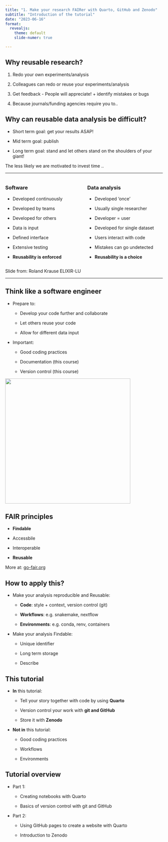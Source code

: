 ```yaml
---
title: "1. Make your research FAIRer with Quarto, GitHub and Zenodo"
subtitle: "Introduction of the tutorial"
date: "2023-06-16"
format:
  revealjs:
    theme: default
    slide-numer: true

---
```


## Why reusable research?

::: {.incremental}

1.   Redo your own experiments/analysis

2.   Colleagues can redo or reuse your experiments/analysis

3.   Get feedback - People will appreciate! + identify mistakes or bugs

4.   Because journals/funding agencies require you to..

:::

## Why can reusable data analysis be difficult?

- Short term goal: get your results ASAP!

- Mid term goal: publish

- Long term goal: stand and let others stand on the shoulders of your giant!

::: {.callout-tip title="The longer it takes to reach goals .. "}
The less likely we are motivated to invest time .. 
:::

___

::: columns
::: {.column width="50%"}
### Software

-   Developed continuously

-   Developed by teams

-   Developed for others

-   Data is input

-   Defined interface

-   Extensive testing

-   **Reusability is enforced**
:::

::: {.column width="50%"}
### Data analysis

-   Developed 'once'

-   Usually single researcher

-   Developer = user

-   Developed for single dataset

-   Users interact with code

-   Mistakes can go undetected

-   **Reusability is a choice**
:::
:::

::: aside
Slide from: Roland Krause ELIXIR-LU
:::

___

## Think like a software engineer

-   Prepare to:

    -   Develop your code further and collaborate

    -   Let others reuse your code

    -   Allow for different data input

-   Important:

    -   Good coding practices

    -   Documentation (this course)

    -   Version control (this course)

![](../img/software_engineer.jpg){.absolute top="350" right="50" width="400"}

## FAIR principles

- **Findable**

- Accessbile

- Interoperable

- **Reusable**

::: aside
More at: [go-fair.org](https://www.go-fair.org/fair-principles/)
:::

## How to apply this?

::: {.incremental}

- Make your analysis reproducible and Reusable:

  - **Code**: style + context, version control (git)
  
  - **Workflows**: e.g. snakemake, nextflow
  
  - **Environments**: e.g. conda, renv, containers
  
- Make your analysis Findable:
  
  - Unique identifier
  
  - Long term storage
  
  - Describe
  
:::


## This tutorial

- **In** this tutorial:

  - Tell your story together with code by using **Quarto**
  
  - Version control your work with **git and GitHub**
  
  - Store it with **Zenodo**
  
- **Not in** this tutorial:

  - Good coding practices
  
  - Workflows
  
  - Environments

## Tutorial overview

- Part 1:

  - Creating notebooks with Quarto
  
  - Basics of version control with git and GitHub

- Part 2:

  - Using GitHub pages to create a website with Quarto
  
  - Introduction to Zenodo
